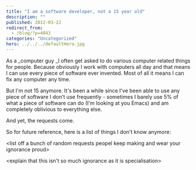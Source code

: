 ```yaml
---
title: "I am a software developer, not a 15 year old"
description: ""
published: 2012-03-22
redirect_from:
  - /blog/?p=4043
categories: "Uncategorized"
hero: ../../../defaultHero.jpg
---
```


As a \_computer guy \_I often get asked to do various computer related things for people. Because obviously I work with computers all day and that means I can use every piece of software ever invented. Most of all it means I can fix any computer any time.

But I'm not 15 anymore. It's been a while since I've been able to use any piece of software I don't use frequently - sometimes I barely use 5% of what a piece of software can do (I'm looking at you Emacs) and am completely oblivious to everything else.

And yet, the requests come.

So for future reference, here is a list of things I don't know anymore:

&lt;list off a bunch of random requests peopel keep making and wear your ignorance proud>

&lt;explain that this isn't so much ignorance as it is specialisation>
